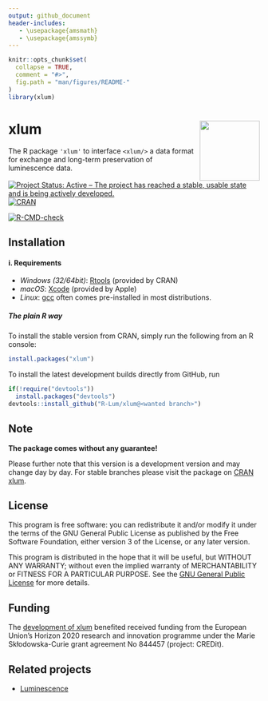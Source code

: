 ```yaml
---
output: github_document
header-includes:
   - \usepackage{amsmath}
   - \usepackage{amssymb}
---
```

<!-- README.md was auto-generated by README.Rmd. Please DO NOT edit by hand!-->

```r
knitr::opts_chunk$set(
  collapse = TRUE,
  comment = "#>",
  fig.path = "man/figures/README-"
)
library(xlum)
```

# xlum <img width=120px src="man/figures/xlum_logo.png" align="right" />

The R package `'xlum'` to interface `<xlum/>` a data format for exchange and long-term 
preservation of luminescence data.

[![Project Status: Active – The project has reached a stable, usable state and is being actively developed.](https://www.repostatus.org/badges/latest/active.svg)](https://www.repostatus.org/#Concept)
[![CRAN](https://www.r-pkg.org/badges/version/xlum)](https://cran.r-project.org/package=xlum)

[![R-CMD-check](https://github.com/R-Lum/xlum/workflows/GitHub Actions CI/badge.svg)](https://github.com/R-Lum/xlum/actions)

## Installation

#### i. Requirements

* *Windows (32/64bit)*:  [Rtools](https://cran.r-project.org/bin/windows/Rtools/) (provided by CRAN)
* *macOS*: [Xcode](https://developer.apple.com/) (provided by Apple)
* *Linux*: [gcc](https://gcc.gnu.org) often comes pre-installed in most distributions. 

##### The plain **R** way

To install the stable version from CRAN, simply run the following from an R console:

```r
install.packages("xlum")
```

To install the latest development builds directly from GitHub, run

```r
if(!require("devtools"))
  install.packages("devtools")
devtools::install_github("R-Lum/xlum@<wanted branch>")
```

## Note

**The package comes without any guarantee!**

Please further note that this version is a development version and may change day by day. For stable branches please visit
the package on [CRAN xlum](https://CRAN.R-project.org/package=xlum).

## License

This program is free software: you can redistribute it and/or modify
it under the terms of the GNU General Public License as published by
the Free Software Foundation, either version 3 of the License, or
any later version.

This program is distributed in the hope that it will be useful,
but WITHOUT ANY WARRANTY; without even the implied warranty of
MERCHANTABILITY or FITNESS FOR A PARTICULAR PURPOSE.  See the
[GNU General Public License](https://github.com/R-Lum/xlum/blob/main/LICENSE) for more details.

## <span class="glyphicon glyphicon-euro"></span> Funding

The [development of xlum](https://github.com/R-Lum/xlum)
benefited received funding from the European Union’s Horizon 2020 research and 
innovation programme under the Marie Skłodowska-Curie grant agreement No 844457 
(project: CREDit).

## Related projects 

* [Luminescence](https://github.com/R-Lum/Luminescence)

